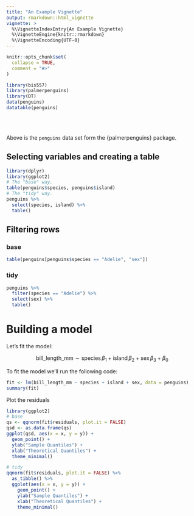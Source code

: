 ```yaml
---
title: "An Example Vignette"
output: rmarkdown::html_vignette
vignette: >
  %\VignetteIndexEntry{An Example Vignette}
  %\VignetteEngine{knitr::rmarkdown}
  %\VignetteEncoding{UTF-8}
---
```


```r
knitr::opts_chunk$set(
  collapse = TRUE,
  comment = "#>"
)
```

```r
library(bis557)
library(palmerpenguins)
library(DT)
data(penguins)
datatable(penguins)
```

<br><br>

Above is the `penguins` data set form the {palmerpenguins} package.

## Selecting variables and creating a table

```r
library(dplyr)
library(ggplot2)
# The "base" way.
table(penguins$species, penguins$island)
# The "tidy" way.
penguins %>%
  select(species, island) %>%
  table()
```


## Filtering rows

### base
```r
table(penguins[penguins$species == "Adelie", "sex"])
```

### tidy
```r
penguins %>%
  filter(species == "Adelie") %>%
  select(sex) %>%
  table()
```
# Building a model

Let's fit the model:

$$
\text{bill_length_mm} \sim \text{species} \, \beta_1 + \text{island} \, \beta_2 + \text{sex} \, \beta_3 + \beta_0
$$

To fit the model we'll run the following code:

```r
fit <- lm(bill_length_mm ~ species + island + sex, data = penguins)
summary(fit)
```

Plot the residuals
```r
library(ggplot2)
# base
qs <- qqnorm(fit$residuals, plot.it = FALSE)
qsd <- as.data.frame(qs)
ggplot(qsd, aes(x = x, y = y)) + 
  geom_point() +
  ylab("Sample Quantiles") +
  xlab("Theoretical Quantiles") +
  theme_minimal()
```

```r
# tidy
qqnorm(fit$residuals, plot.it = FALSE) %>%
  as_tibble() %>%
  ggplot(aes(x = x, y = y)) + 
    geom_point() +
    ylab("Sample Quantiles") +
    xlab("Theoretical Quantiles") +
    theme_minimal()
```

